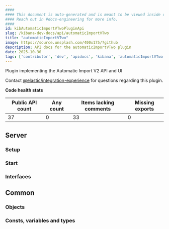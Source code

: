 ```yaml
---
####
#### This document is auto-generated and is meant to be viewed inside our experimental, new docs system.
#### Reach out in #docs-engineering for more info.
####
id: kibAutomaticImportVTwoPluginApi
slug: /kibana-dev-docs/api/automaticImportVTwo
title: "automaticImportVTwo"
image: https://source.unsplash.com/400x175/?github
description: API docs for the automaticImportVTwo plugin
date: 2025-10-30
tags: ['contributor', 'dev', 'apidocs', 'kibana', 'automaticImportVTwo']
---
```


Plugin implementing the Automatic Import V2 API and UI

Contact [@elastic/integration-experience](https://github.com/orgs/elastic/teams/integration-experience) for questions regarding this plugin.

**Code health stats**

| Public API count  | Any count | Items lacking comments | Missing exports |
|-------------------|-----------|------------------------|-----------------|
| 37 | 0 | 33 | 0 |

## Server

### Setup
<DocDefinitionList data={[automaticImportVTwoObj.server.setup]}/>

### Start
<DocDefinitionList data={[automaticImportVTwoObj.server.start]}/>

### Interfaces
<DocDefinitionList data={automaticImportVTwoObj.server.interfaces}/>

## Common

### Objects
<DocDefinitionList data={automaticImportVTwoObj.common.objects}/>

### Consts, variables and types
<DocDefinitionList data={automaticImportVTwoObj.common.misc}/>


